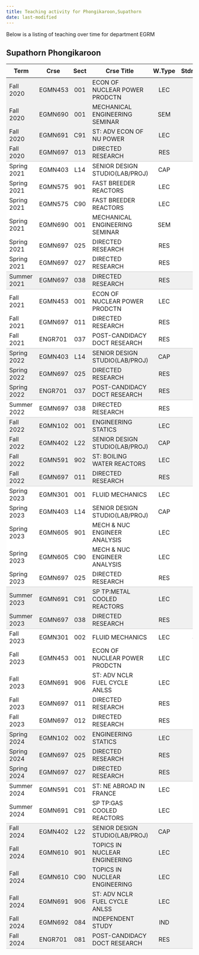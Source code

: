 ```yaml
---
title: Teaching activity for Phongikaroon,Supathorn
date: last-modified
---
```


Below is a listing of teaching over time for department EGRM


## Supathorn Phongikaroon

<style type="text/css">
#T_7c662 table {
  width: 100%;
  border-collapse: collapse;
}
#T_7c662 th {
  text-align: center;
  padding: 8px;
}
#T_7c662 td:nth-child(1) {
  padding-right: 10px;
  text-align: left;
}
#T_7c662 td:nth-child(2) {
  padding-right: 5px;
  text-align: left;
}
#T_7c662  td:nth-child(4) {
  padding-right: 5px;
  text-align: left;
}
#T_7c662 td:nth-child(3) {
  text-align: center;
}
#T_7c662  td:nth-child(5) {
  text-align: center;
}
#T_7c662 td:nth-child(6) {
  text-align: right;
}
#T_7c662  td:nth-child(7) {
  text-align: right;
}
#T_7c662_row0_col0, #T_7c662_row0_col1, #T_7c662_row0_col2, #T_7c662_row0_col3, #T_7c662_row0_col4, #T_7c662_row0_col5, #T_7c662_row0_col6, #T_7c662_row1_col0, #T_7c662_row1_col1, #T_7c662_row1_col2, #T_7c662_row1_col3, #T_7c662_row1_col4, #T_7c662_row1_col5, #T_7c662_row1_col6, #T_7c662_row2_col0, #T_7c662_row2_col1, #T_7c662_row2_col2, #T_7c662_row2_col3, #T_7c662_row2_col4, #T_7c662_row2_col5, #T_7c662_row2_col6, #T_7c662_row14_col0, #T_7c662_row14_col1, #T_7c662_row14_col2, #T_7c662_row14_col3, #T_7c662_row14_col4, #T_7c662_row14_col5, #T_7c662_row14_col6, #T_7c662_row15_col0, #T_7c662_row15_col1, #T_7c662_row15_col2, #T_7c662_row15_col3, #T_7c662_row15_col4, #T_7c662_row15_col5, #T_7c662_row15_col6, #T_7c662_row18_col0, #T_7c662_row18_col1, #T_7c662_row18_col2, #T_7c662_row18_col3, #T_7c662_row18_col4, #T_7c662_row18_col5, #T_7c662_row18_col6, #T_7c662_row19_col0, #T_7c662_row19_col1, #T_7c662_row19_col2, #T_7c662_row19_col3, #T_7c662_row19_col4, #T_7c662_row19_col5, #T_7c662_row19_col6, #T_7c662_row20_col0, #T_7c662_row20_col1, #T_7c662_row20_col2, #T_7c662_row20_col3, #T_7c662_row20_col4, #T_7c662_row20_col5, #T_7c662_row20_col6, #T_7c662_row27_col0, #T_7c662_row27_col1, #T_7c662_row27_col2, #T_7c662_row27_col3, #T_7c662_row27_col4, #T_7c662_row27_col5, #T_7c662_row27_col6, #T_7c662_row34_col0, #T_7c662_row34_col1, #T_7c662_row34_col2, #T_7c662_row34_col3, #T_7c662_row34_col4, #T_7c662_row34_col5, #T_7c662_row34_col6, #T_7c662_row35_col0, #T_7c662_row35_col1, #T_7c662_row35_col2, #T_7c662_row35_col3, #T_7c662_row35_col4, #T_7c662_row35_col5, #T_7c662_row35_col6, #T_7c662_row39_col0, #T_7c662_row39_col1, #T_7c662_row39_col2, #T_7c662_row39_col3, #T_7c662_row39_col4, #T_7c662_row39_col5, #T_7c662_row39_col6, #T_7c662_row40_col0, #T_7c662_row40_col1, #T_7c662_row40_col2, #T_7c662_row40_col3, #T_7c662_row40_col4, #T_7c662_row40_col5, #T_7c662_row40_col6, #T_7c662_row41_col0, #T_7c662_row41_col1, #T_7c662_row41_col2, #T_7c662_row41_col3, #T_7c662_row41_col4, #T_7c662_row41_col5, #T_7c662_row41_col6, #T_7c662_row42_col0, #T_7c662_row42_col1, #T_7c662_row42_col2, #T_7c662_row42_col3, #T_7c662_row42_col4, #T_7c662_row42_col5, #T_7c662_row42_col6, #T_7c662_row43_col0, #T_7c662_row43_col1, #T_7c662_row43_col2, #T_7c662_row43_col3, #T_7c662_row43_col4, #T_7c662_row43_col5, #T_7c662_row43_col6 {
  background-color: #f0f0f0;
  border-bottom: none;
}
#T_7c662_row3_col0, #T_7c662_row3_col1, #T_7c662_row3_col2, #T_7c662_row3_col3, #T_7c662_row3_col4, #T_7c662_row3_col5, #T_7c662_row3_col6, #T_7c662_row10_col0, #T_7c662_row10_col1, #T_7c662_row10_col2, #T_7c662_row10_col3, #T_7c662_row10_col4, #T_7c662_row10_col5, #T_7c662_row10_col6, #T_7c662_row16_col0, #T_7c662_row16_col1, #T_7c662_row16_col2, #T_7c662_row16_col3, #T_7c662_row16_col4, #T_7c662_row16_col5, #T_7c662_row16_col6, #T_7c662_row21_col0, #T_7c662_row21_col1, #T_7c662_row21_col2, #T_7c662_row21_col3, #T_7c662_row21_col4, #T_7c662_row21_col5, #T_7c662_row21_col6, #T_7c662_row28_col0, #T_7c662_row28_col1, #T_7c662_row28_col2, #T_7c662_row28_col3, #T_7c662_row28_col4, #T_7c662_row28_col5, #T_7c662_row28_col6, #T_7c662_row36_col0, #T_7c662_row36_col1, #T_7c662_row36_col2, #T_7c662_row36_col3, #T_7c662_row36_col4, #T_7c662_row36_col5, #T_7c662_row36_col6, #T_7c662_row44_col0, #T_7c662_row44_col1, #T_7c662_row44_col2, #T_7c662_row44_col3, #T_7c662_row44_col4, #T_7c662_row44_col5, #T_7c662_row44_col6 {
  background-color: #f0f0f0;
  border-bottom: 1px solid #ccc;
}
#T_7c662_row4_col0, #T_7c662_row4_col1, #T_7c662_row4_col2, #T_7c662_row4_col3, #T_7c662_row4_col4, #T_7c662_row4_col5, #T_7c662_row4_col6, #T_7c662_row5_col0, #T_7c662_row5_col1, #T_7c662_row5_col2, #T_7c662_row5_col3, #T_7c662_row5_col4, #T_7c662_row5_col5, #T_7c662_row5_col6, #T_7c662_row6_col0, #T_7c662_row6_col1, #T_7c662_row6_col2, #T_7c662_row6_col3, #T_7c662_row6_col4, #T_7c662_row6_col5, #T_7c662_row6_col6, #T_7c662_row7_col0, #T_7c662_row7_col1, #T_7c662_row7_col2, #T_7c662_row7_col3, #T_7c662_row7_col4, #T_7c662_row7_col5, #T_7c662_row7_col6, #T_7c662_row8_col0, #T_7c662_row8_col1, #T_7c662_row8_col2, #T_7c662_row8_col3, #T_7c662_row8_col4, #T_7c662_row8_col5, #T_7c662_row8_col6, #T_7c662_row11_col0, #T_7c662_row11_col1, #T_7c662_row11_col2, #T_7c662_row11_col3, #T_7c662_row11_col4, #T_7c662_row11_col5, #T_7c662_row11_col6, #T_7c662_row12_col0, #T_7c662_row12_col1, #T_7c662_row12_col2, #T_7c662_row12_col3, #T_7c662_row12_col4, #T_7c662_row12_col5, #T_7c662_row12_col6, #T_7c662_row22_col0, #T_7c662_row22_col1, #T_7c662_row22_col2, #T_7c662_row22_col3, #T_7c662_row22_col4, #T_7c662_row22_col5, #T_7c662_row22_col6, #T_7c662_row23_col0, #T_7c662_row23_col1, #T_7c662_row23_col2, #T_7c662_row23_col3, #T_7c662_row23_col4, #T_7c662_row23_col5, #T_7c662_row23_col6, #T_7c662_row24_col0, #T_7c662_row24_col1, #T_7c662_row24_col2, #T_7c662_row24_col3, #T_7c662_row24_col4, #T_7c662_row24_col5, #T_7c662_row24_col6, #T_7c662_row25_col0, #T_7c662_row25_col1, #T_7c662_row25_col2, #T_7c662_row25_col3, #T_7c662_row25_col4, #T_7c662_row25_col5, #T_7c662_row25_col6, #T_7c662_row29_col0, #T_7c662_row29_col1, #T_7c662_row29_col2, #T_7c662_row29_col3, #T_7c662_row29_col4, #T_7c662_row29_col5, #T_7c662_row29_col6, #T_7c662_row30_col0, #T_7c662_row30_col1, #T_7c662_row30_col2, #T_7c662_row30_col3, #T_7c662_row30_col4, #T_7c662_row30_col5, #T_7c662_row30_col6, #T_7c662_row31_col0, #T_7c662_row31_col1, #T_7c662_row31_col2, #T_7c662_row31_col3, #T_7c662_row31_col4, #T_7c662_row31_col5, #T_7c662_row31_col6, #T_7c662_row32_col0, #T_7c662_row32_col1, #T_7c662_row32_col2, #T_7c662_row32_col3, #T_7c662_row32_col4, #T_7c662_row32_col5, #T_7c662_row32_col6, #T_7c662_row37_col0, #T_7c662_row37_col1, #T_7c662_row37_col2, #T_7c662_row37_col3, #T_7c662_row37_col4, #T_7c662_row37_col5, #T_7c662_row37_col6 {
  background-color: #ffffff;
  border-bottom: none;
}
#T_7c662_row9_col0, #T_7c662_row9_col1, #T_7c662_row9_col2, #T_7c662_row9_col3, #T_7c662_row9_col4, #T_7c662_row9_col5, #T_7c662_row9_col6, #T_7c662_row13_col0, #T_7c662_row13_col1, #T_7c662_row13_col2, #T_7c662_row13_col3, #T_7c662_row13_col4, #T_7c662_row13_col5, #T_7c662_row13_col6, #T_7c662_row17_col0, #T_7c662_row17_col1, #T_7c662_row17_col2, #T_7c662_row17_col3, #T_7c662_row17_col4, #T_7c662_row17_col5, #T_7c662_row17_col6, #T_7c662_row26_col0, #T_7c662_row26_col1, #T_7c662_row26_col2, #T_7c662_row26_col3, #T_7c662_row26_col4, #T_7c662_row26_col5, #T_7c662_row26_col6, #T_7c662_row33_col0, #T_7c662_row33_col1, #T_7c662_row33_col2, #T_7c662_row33_col3, #T_7c662_row33_col4, #T_7c662_row33_col5, #T_7c662_row33_col6, #T_7c662_row38_col0, #T_7c662_row38_col1, #T_7c662_row38_col2, #T_7c662_row38_col3, #T_7c662_row38_col4, #T_7c662_row38_col5, #T_7c662_row38_col6 {
  background-color: #ffffff;
  border-bottom: 1px solid #ccc;
}
</style>
<table id="T_7c662">
  <thead>
    <tr>
      <th id="T_7c662_level0_col0" class="col_heading level0 col0" >Term</th>
      <th id="T_7c662_level0_col1" class="col_heading level0 col1" >Crse</th>
      <th id="T_7c662_level0_col2" class="col_heading level0 col2" >Sect</th>
      <th id="T_7c662_level0_col3" class="col_heading level0 col3" >Crse Title</th>
      <th id="T_7c662_level0_col4" class="col_heading level0 col4" >W.Type</th>
      <th id="T_7c662_level0_col5" class="col_heading level0 col5" >Stdnts</th>
      <th id="T_7c662_level0_col6" class="col_heading level0 col6" >Hours</th>
    </tr>
  </thead>
  <tbody>
    <tr>
      <td id="T_7c662_row0_col0" class="data row0 col0" >Fall 2020</td>
      <td id="T_7c662_row0_col1" class="data row0 col1" >EGMN453</td>
      <td id="T_7c662_row0_col2" class="data row0 col2" >001</td>
      <td id="T_7c662_row0_col3" class="data row0 col3" >ECON OF NUCLEAR POWER PRODCTN</td>
      <td id="T_7c662_row0_col4" class="data row0 col4" >LEC</td>
      <td id="T_7c662_row0_col5" class="data row0 col5" >28</td>
      <td id="T_7c662_row0_col6" class="data row0 col6" >42</td>
    </tr>
    <tr>
      <td id="T_7c662_row1_col0" class="data row1 col0" >Fall 2020</td>
      <td id="T_7c662_row1_col1" class="data row1 col1" >EGMN690</td>
      <td id="T_7c662_row1_col2" class="data row1 col2" >001</td>
      <td id="T_7c662_row1_col3" class="data row1 col3" >MECHANICAL ENGINEERING SEMINAR</td>
      <td id="T_7c662_row1_col4" class="data row1 col4" >SEM</td>
      <td id="T_7c662_row1_col5" class="data row1 col5" >22</td>
      <td id="T_7c662_row1_col6" class="data row1 col6" >22</td>
    </tr>
    <tr>
      <td id="T_7c662_row2_col0" class="data row2 col0" >Fall 2020</td>
      <td id="T_7c662_row2_col1" class="data row2 col1" >EGMN691</td>
      <td id="T_7c662_row2_col2" class="data row2 col2" >C91</td>
      <td id="T_7c662_row2_col3" class="data row2 col3" >ST: ADV ECON OF NU POWER</td>
      <td id="T_7c662_row2_col4" class="data row2 col4" >LEC</td>
      <td id="T_7c662_row2_col5" class="data row2 col5" >1</td>
      <td id="T_7c662_row2_col6" class="data row2 col6" >3</td>
    </tr>
    <tr>
      <td id="T_7c662_row3_col0" class="data row3 col0" >Fall 2020</td>
      <td id="T_7c662_row3_col1" class="data row3 col1" >EGMN697</td>
      <td id="T_7c662_row3_col2" class="data row3 col2" >013</td>
      <td id="T_7c662_row3_col3" class="data row3 col3" >DIRECTED RESEARCH</td>
      <td id="T_7c662_row3_col4" class="data row3 col4" >RES</td>
      <td id="T_7c662_row3_col5" class="data row3 col5" >1</td>
      <td id="T_7c662_row3_col6" class="data row3 col6" >9</td>
    </tr>
    <tr>
      <td id="T_7c662_row4_col0" class="data row4 col0" >Spring 2021</td>
      <td id="T_7c662_row4_col1" class="data row4 col1" >EGMN403</td>
      <td id="T_7c662_row4_col2" class="data row4 col2" >L14</td>
      <td id="T_7c662_row4_col3" class="data row4 col3" >SENIOR DESIGN STUDIO(LAB/PROJ)</td>
      <td id="T_7c662_row4_col4" class="data row4 col4" >CAP</td>
      <td id="T_7c662_row4_col5" class="data row4 col5" >3</td>
      <td id="T_7c662_row4_col6" class="data row4 col6" >6</td>
    </tr>
    <tr>
      <td id="T_7c662_row5_col0" class="data row5 col0" >Spring 2021</td>
      <td id="T_7c662_row5_col1" class="data row5 col1" >EGMN575</td>
      <td id="T_7c662_row5_col2" class="data row5 col2" >901</td>
      <td id="T_7c662_row5_col3" class="data row5 col3" >FAST BREEDER REACTORS</td>
      <td id="T_7c662_row5_col4" class="data row5 col4" >LEC</td>
      <td id="T_7c662_row5_col5" class="data row5 col5" >12</td>
      <td id="T_7c662_row5_col6" class="data row5 col6" >36</td>
    </tr>
    <tr>
      <td id="T_7c662_row6_col0" class="data row6 col0" >Spring 2021</td>
      <td id="T_7c662_row6_col1" class="data row6 col1" >EGMN575</td>
      <td id="T_7c662_row6_col2" class="data row6 col2" >C90</td>
      <td id="T_7c662_row6_col3" class="data row6 col3" >FAST BREEDER REACTORS</td>
      <td id="T_7c662_row6_col4" class="data row6 col4" >LEC</td>
      <td id="T_7c662_row6_col5" class="data row6 col5" >11</td>
      <td id="T_7c662_row6_col6" class="data row6 col6" >33</td>
    </tr>
    <tr>
      <td id="T_7c662_row7_col0" class="data row7 col0" >Spring 2021</td>
      <td id="T_7c662_row7_col1" class="data row7 col1" >EGMN690</td>
      <td id="T_7c662_row7_col2" class="data row7 col2" >001</td>
      <td id="T_7c662_row7_col3" class="data row7 col3" >MECHANICAL ENGINEERING SEMINAR</td>
      <td id="T_7c662_row7_col4" class="data row7 col4" >SEM</td>
      <td id="T_7c662_row7_col5" class="data row7 col5" >18</td>
      <td id="T_7c662_row7_col6" class="data row7 col6" >18</td>
    </tr>
    <tr>
      <td id="T_7c662_row8_col0" class="data row8 col0" >Spring 2021</td>
      <td id="T_7c662_row8_col1" class="data row8 col1" >EGMN697</td>
      <td id="T_7c662_row8_col2" class="data row8 col2" >025</td>
      <td id="T_7c662_row8_col3" class="data row8 col3" >DIRECTED RESEARCH</td>
      <td id="T_7c662_row8_col4" class="data row8 col4" >RES</td>
      <td id="T_7c662_row8_col5" class="data row8 col5" >1</td>
      <td id="T_7c662_row8_col6" class="data row8 col6" >3</td>
    </tr>
    <tr>
      <td id="T_7c662_row9_col0" class="data row9 col0" >Spring 2021</td>
      <td id="T_7c662_row9_col1" class="data row9 col1" >EGMN697</td>
      <td id="T_7c662_row9_col2" class="data row9 col2" >027</td>
      <td id="T_7c662_row9_col3" class="data row9 col3" >DIRECTED RESEARCH</td>
      <td id="T_7c662_row9_col4" class="data row9 col4" >RES</td>
      <td id="T_7c662_row9_col5" class="data row9 col5" >1</td>
      <td id="T_7c662_row9_col6" class="data row9 col6" >9</td>
    </tr>
    <tr>
      <td id="T_7c662_row10_col0" class="data row10 col0" >Summer 2021</td>
      <td id="T_7c662_row10_col1" class="data row10 col1" >EGMN697</td>
      <td id="T_7c662_row10_col2" class="data row10 col2" >038</td>
      <td id="T_7c662_row10_col3" class="data row10 col3" >DIRECTED RESEARCH</td>
      <td id="T_7c662_row10_col4" class="data row10 col4" >RES</td>
      <td id="T_7c662_row10_col5" class="data row10 col5" >2</td>
      <td id="T_7c662_row10_col6" class="data row10 col6" >6</td>
    </tr>
    <tr>
      <td id="T_7c662_row11_col0" class="data row11 col0" >Fall 2021</td>
      <td id="T_7c662_row11_col1" class="data row11 col1" >EGMN453</td>
      <td id="T_7c662_row11_col2" class="data row11 col2" >001</td>
      <td id="T_7c662_row11_col3" class="data row11 col3" >ECON OF NUCLEAR POWER PRODCTN</td>
      <td id="T_7c662_row11_col4" class="data row11 col4" >LEC</td>
      <td id="T_7c662_row11_col5" class="data row11 col5" >6</td>
      <td id="T_7c662_row11_col6" class="data row11 col6" >18</td>
    </tr>
    <tr>
      <td id="T_7c662_row12_col0" class="data row12 col0" >Fall 2021</td>
      <td id="T_7c662_row12_col1" class="data row12 col1" >EGMN697</td>
      <td id="T_7c662_row12_col2" class="data row12 col2" >011</td>
      <td id="T_7c662_row12_col3" class="data row12 col3" >DIRECTED RESEARCH</td>
      <td id="T_7c662_row12_col4" class="data row12 col4" >RES</td>
      <td id="T_7c662_row12_col5" class="data row12 col5" >2</td>
      <td id="T_7c662_row12_col6" class="data row12 col6" >6</td>
    </tr>
    <tr>
      <td id="T_7c662_row13_col0" class="data row13 col0" >Fall 2021</td>
      <td id="T_7c662_row13_col1" class="data row13 col1" >ENGR701</td>
      <td id="T_7c662_row13_col2" class="data row13 col2" >037</td>
      <td id="T_7c662_row13_col3" class="data row13 col3" >POST-CANDIDACY DOCT RESEARCH</td>
      <td id="T_7c662_row13_col4" class="data row13 col4" >RES</td>
      <td id="T_7c662_row13_col5" class="data row13 col5" >1</td>
      <td id="T_7c662_row13_col6" class="data row13 col6" >9</td>
    </tr>
    <tr>
      <td id="T_7c662_row14_col0" class="data row14 col0" >Spring 2022</td>
      <td id="T_7c662_row14_col1" class="data row14 col1" >EGMN403</td>
      <td id="T_7c662_row14_col2" class="data row14 col2" >L14</td>
      <td id="T_7c662_row14_col3" class="data row14 col3" >SENIOR DESIGN STUDIO(LAB/PROJ)</td>
      <td id="T_7c662_row14_col4" class="data row14 col4" >CAP</td>
      <td id="T_7c662_row14_col5" class="data row14 col5" >1</td>
      <td id="T_7c662_row14_col6" class="data row14 col6" >2</td>
    </tr>
    <tr>
      <td id="T_7c662_row15_col0" class="data row15 col0" >Spring 2022</td>
      <td id="T_7c662_row15_col1" class="data row15 col1" >EGMN697</td>
      <td id="T_7c662_row15_col2" class="data row15 col2" >025</td>
      <td id="T_7c662_row15_col3" class="data row15 col3" >DIRECTED RESEARCH</td>
      <td id="T_7c662_row15_col4" class="data row15 col4" >RES</td>
      <td id="T_7c662_row15_col5" class="data row15 col5" >1</td>
      <td id="T_7c662_row15_col6" class="data row15 col6" >3</td>
    </tr>
    <tr>
      <td id="T_7c662_row16_col0" class="data row16 col0" >Spring 2022</td>
      <td id="T_7c662_row16_col1" class="data row16 col1" >ENGR701</td>
      <td id="T_7c662_row16_col2" class="data row16 col2" >037</td>
      <td id="T_7c662_row16_col3" class="data row16 col3" >POST-CANDIDACY DOCT RESEARCH</td>
      <td id="T_7c662_row16_col4" class="data row16 col4" >RES</td>
      <td id="T_7c662_row16_col5" class="data row16 col5" >1</td>
      <td id="T_7c662_row16_col6" class="data row16 col6" >9</td>
    </tr>
    <tr>
      <td id="T_7c662_row17_col0" class="data row17 col0" >Summer 2022</td>
      <td id="T_7c662_row17_col1" class="data row17 col1" >EGMN697</td>
      <td id="T_7c662_row17_col2" class="data row17 col2" >038</td>
      <td id="T_7c662_row17_col3" class="data row17 col3" >DIRECTED RESEARCH</td>
      <td id="T_7c662_row17_col4" class="data row17 col4" >RES</td>
      <td id="T_7c662_row17_col5" class="data row17 col5" >1</td>
      <td id="T_7c662_row17_col6" class="data row17 col6" >3</td>
    </tr>
    <tr>
      <td id="T_7c662_row18_col0" class="data row18 col0" >Fall 2022</td>
      <td id="T_7c662_row18_col1" class="data row18 col1" >EGMN102</td>
      <td id="T_7c662_row18_col2" class="data row18 col2" >001</td>
      <td id="T_7c662_row18_col3" class="data row18 col3" >ENGINEERING STATICS</td>
      <td id="T_7c662_row18_col4" class="data row18 col4" >LEC</td>
      <td id="T_7c662_row18_col5" class="data row18 col5" >35</td>
      <td id="T_7c662_row18_col6" class="data row18 col6" >105</td>
    </tr>
    <tr>
      <td id="T_7c662_row19_col0" class="data row19 col0" >Fall 2022</td>
      <td id="T_7c662_row19_col1" class="data row19 col1" >EGMN402</td>
      <td id="T_7c662_row19_col2" class="data row19 col2" >L22</td>
      <td id="T_7c662_row19_col3" class="data row19 col3" >SENIOR DESIGN STUDIO(LAB/PROJ)</td>
      <td id="T_7c662_row19_col4" class="data row19 col4" >CAP</td>
      <td id="T_7c662_row19_col5" class="data row19 col5" >2</td>
      <td id="T_7c662_row19_col6" class="data row19 col6" >4</td>
    </tr>
    <tr>
      <td id="T_7c662_row20_col0" class="data row20 col0" >Fall 2022</td>
      <td id="T_7c662_row20_col1" class="data row20 col1" >EGMN591</td>
      <td id="T_7c662_row20_col2" class="data row20 col2" >902</td>
      <td id="T_7c662_row20_col3" class="data row20 col3" >ST: BOILING WATER REACTORS</td>
      <td id="T_7c662_row20_col4" class="data row20 col4" >LEC</td>
      <td id="T_7c662_row20_col5" class="data row20 col5" >8</td>
      <td id="T_7c662_row20_col6" class="data row20 col6" >26</td>
    </tr>
    <tr>
      <td id="T_7c662_row21_col0" class="data row21 col0" >Fall 2022</td>
      <td id="T_7c662_row21_col1" class="data row21 col1" >EGMN697</td>
      <td id="T_7c662_row21_col2" class="data row21 col2" >011</td>
      <td id="T_7c662_row21_col3" class="data row21 col3" >DIRECTED RESEARCH</td>
      <td id="T_7c662_row21_col4" class="data row21 col4" >RES</td>
      <td id="T_7c662_row21_col5" class="data row21 col5" >2</td>
      <td id="T_7c662_row21_col6" class="data row21 col6" >6</td>
    </tr>
    <tr>
      <td id="T_7c662_row22_col0" class="data row22 col0" >Spring 2023</td>
      <td id="T_7c662_row22_col1" class="data row22 col1" >EGMN301</td>
      <td id="T_7c662_row22_col2" class="data row22 col2" >001</td>
      <td id="T_7c662_row22_col3" class="data row22 col3" >FLUID MECHANICS</td>
      <td id="T_7c662_row22_col4" class="data row22 col4" >LEC</td>
      <td id="T_7c662_row22_col5" class="data row22 col5" >39</td>
      <td id="T_7c662_row22_col6" class="data row22 col6" >117</td>
    </tr>
    <tr>
      <td id="T_7c662_row23_col0" class="data row23 col0" >Spring 2023</td>
      <td id="T_7c662_row23_col1" class="data row23 col1" >EGMN403</td>
      <td id="T_7c662_row23_col2" class="data row23 col2" >L14</td>
      <td id="T_7c662_row23_col3" class="data row23 col3" >SENIOR DESIGN STUDIO(LAB/PROJ)</td>
      <td id="T_7c662_row23_col4" class="data row23 col4" >CAP</td>
      <td id="T_7c662_row23_col5" class="data row23 col5" >3</td>
      <td id="T_7c662_row23_col6" class="data row23 col6" >6</td>
    </tr>
    <tr>
      <td id="T_7c662_row24_col0" class="data row24 col0" >Spring 2023</td>
      <td id="T_7c662_row24_col1" class="data row24 col1" >EGMN605</td>
      <td id="T_7c662_row24_col2" class="data row24 col2" >901</td>
      <td id="T_7c662_row24_col3" class="data row24 col3" >MECH & NUC ENGINEER ANALYSIS</td>
      <td id="T_7c662_row24_col4" class="data row24 col4" >LEC</td>
      <td id="T_7c662_row24_col5" class="data row24 col5" >6</td>
      <td id="T_7c662_row24_col6" class="data row24 col6" >18</td>
    </tr>
    <tr>
      <td id="T_7c662_row25_col0" class="data row25 col0" >Spring 2023</td>
      <td id="T_7c662_row25_col1" class="data row25 col1" >EGMN605</td>
      <td id="T_7c662_row25_col2" class="data row25 col2" >C90</td>
      <td id="T_7c662_row25_col3" class="data row25 col3" >MECH & NUC ENGINEER ANALYSIS</td>
      <td id="T_7c662_row25_col4" class="data row25 col4" >LEC</td>
      <td id="T_7c662_row25_col5" class="data row25 col5" >38</td>
      <td id="T_7c662_row25_col6" class="data row25 col6" >114</td>
    </tr>
    <tr>
      <td id="T_7c662_row26_col0" class="data row26 col0" >Spring 2023</td>
      <td id="T_7c662_row26_col1" class="data row26 col1" >EGMN697</td>
      <td id="T_7c662_row26_col2" class="data row26 col2" >025</td>
      <td id="T_7c662_row26_col3" class="data row26 col3" >DIRECTED RESEARCH</td>
      <td id="T_7c662_row26_col4" class="data row26 col4" >RES</td>
      <td id="T_7c662_row26_col5" class="data row26 col5" >3</td>
      <td id="T_7c662_row26_col6" class="data row26 col6" >9</td>
    </tr>
    <tr>
      <td id="T_7c662_row27_col0" class="data row27 col0" >Summer 2023</td>
      <td id="T_7c662_row27_col1" class="data row27 col1" >EGMN691</td>
      <td id="T_7c662_row27_col2" class="data row27 col2" >C91</td>
      <td id="T_7c662_row27_col3" class="data row27 col3" >SP TP:METAL COOLED REACTORS</td>
      <td id="T_7c662_row27_col4" class="data row27 col4" >LEC</td>
      <td id="T_7c662_row27_col5" class="data row27 col5" >10</td>
      <td id="T_7c662_row27_col6" class="data row27 col6" >28</td>
    </tr>
    <tr>
      <td id="T_7c662_row28_col0" class="data row28 col0" >Summer 2023</td>
      <td id="T_7c662_row28_col1" class="data row28 col1" >EGMN697</td>
      <td id="T_7c662_row28_col2" class="data row28 col2" >038</td>
      <td id="T_7c662_row28_col3" class="data row28 col3" >DIRECTED RESEARCH</td>
      <td id="T_7c662_row28_col4" class="data row28 col4" >RES</td>
      <td id="T_7c662_row28_col5" class="data row28 col5" >3</td>
      <td id="T_7c662_row28_col6" class="data row28 col6" >9</td>
    </tr>
    <tr>
      <td id="T_7c662_row29_col0" class="data row29 col0" >Fall 2023</td>
      <td id="T_7c662_row29_col1" class="data row29 col1" >EGMN301</td>
      <td id="T_7c662_row29_col2" class="data row29 col2" >002</td>
      <td id="T_7c662_row29_col3" class="data row29 col3" >FLUID MECHANICS</td>
      <td id="T_7c662_row29_col4" class="data row29 col4" >LEC</td>
      <td id="T_7c662_row29_col5" class="data row29 col5" >41</td>
      <td id="T_7c662_row29_col6" class="data row29 col6" >123</td>
    </tr>
    <tr>
      <td id="T_7c662_row30_col0" class="data row30 col0" >Fall 2023</td>
      <td id="T_7c662_row30_col1" class="data row30 col1" >EGMN453</td>
      <td id="T_7c662_row30_col2" class="data row30 col2" >001</td>
      <td id="T_7c662_row30_col3" class="data row30 col3" >ECON OF NUCLEAR POWER PRODCTN</td>
      <td id="T_7c662_row30_col4" class="data row30 col4" >LEC</td>
      <td id="T_7c662_row30_col5" class="data row30 col5" >14</td>
      <td id="T_7c662_row30_col6" class="data row30 col6" >42</td>
    </tr>
    <tr>
      <td id="T_7c662_row31_col0" class="data row31 col0" >Fall 2023</td>
      <td id="T_7c662_row31_col1" class="data row31 col1" >EGMN691</td>
      <td id="T_7c662_row31_col2" class="data row31 col2" >906</td>
      <td id="T_7c662_row31_col3" class="data row31 col3" >ST: ADV NCLR FUEL CYCLE ANLSS</td>
      <td id="T_7c662_row31_col4" class="data row31 col4" >LEC</td>
      <td id="T_7c662_row31_col5" class="data row31 col5" >2</td>
      <td id="T_7c662_row31_col6" class="data row31 col6" >6</td>
    </tr>
    <tr>
      <td id="T_7c662_row32_col0" class="data row32 col0" >Fall 2023</td>
      <td id="T_7c662_row32_col1" class="data row32 col1" >EGMN697</td>
      <td id="T_7c662_row32_col2" class="data row32 col2" >011</td>
      <td id="T_7c662_row32_col3" class="data row32 col3" >DIRECTED RESEARCH</td>
      <td id="T_7c662_row32_col4" class="data row32 col4" >RES</td>
      <td id="T_7c662_row32_col5" class="data row32 col5" >2</td>
      <td id="T_7c662_row32_col6" class="data row32 col6" >6</td>
    </tr>
    <tr>
      <td id="T_7c662_row33_col0" class="data row33 col0" >Fall 2023</td>
      <td id="T_7c662_row33_col1" class="data row33 col1" >EGMN697</td>
      <td id="T_7c662_row33_col2" class="data row33 col2" >012</td>
      <td id="T_7c662_row33_col3" class="data row33 col3" >DIRECTED RESEARCH</td>
      <td id="T_7c662_row33_col4" class="data row33 col4" >RES</td>
      <td id="T_7c662_row33_col5" class="data row33 col5" >1</td>
      <td id="T_7c662_row33_col6" class="data row33 col6" >6</td>
    </tr>
    <tr>
      <td id="T_7c662_row34_col0" class="data row34 col0" >Spring 2024</td>
      <td id="T_7c662_row34_col1" class="data row34 col1" >EGMN102</td>
      <td id="T_7c662_row34_col2" class="data row34 col2" >002</td>
      <td id="T_7c662_row34_col3" class="data row34 col3" >ENGINEERING STATICS</td>
      <td id="T_7c662_row34_col4" class="data row34 col4" >LEC</td>
      <td id="T_7c662_row34_col5" class="data row34 col5" >31</td>
      <td id="T_7c662_row34_col6" class="data row34 col6" >93</td>
    </tr>
    <tr>
      <td id="T_7c662_row35_col0" class="data row35 col0" >Spring 2024</td>
      <td id="T_7c662_row35_col1" class="data row35 col1" >EGMN697</td>
      <td id="T_7c662_row35_col2" class="data row35 col2" >025</td>
      <td id="T_7c662_row35_col3" class="data row35 col3" >DIRECTED RESEARCH</td>
      <td id="T_7c662_row35_col4" class="data row35 col4" >RES</td>
      <td id="T_7c662_row35_col5" class="data row35 col5" >1</td>
      <td id="T_7c662_row35_col6" class="data row35 col6" >3</td>
    </tr>
    <tr>
      <td id="T_7c662_row36_col0" class="data row36 col0" >Spring 2024</td>
      <td id="T_7c662_row36_col1" class="data row36 col1" >EGMN697</td>
      <td id="T_7c662_row36_col2" class="data row36 col2" >027</td>
      <td id="T_7c662_row36_col3" class="data row36 col3" >DIRECTED RESEARCH</td>
      <td id="T_7c662_row36_col4" class="data row36 col4" >RES</td>
      <td id="T_7c662_row36_col5" class="data row36 col5" >1</td>
      <td id="T_7c662_row36_col6" class="data row36 col6" >9</td>
    </tr>
    <tr>
      <td id="T_7c662_row37_col0" class="data row37 col0" >Summer 2024</td>
      <td id="T_7c662_row37_col1" class="data row37 col1" >EGMN591</td>
      <td id="T_7c662_row37_col2" class="data row37 col2" >C01</td>
      <td id="T_7c662_row37_col3" class="data row37 col3" >ST: NE ABROAD IN FRANCE</td>
      <td id="T_7c662_row37_col4" class="data row37 col4" >LEC</td>
      <td id="T_7c662_row37_col5" class="data row37 col5" >9</td>
      <td id="T_7c662_row37_col6" class="data row37 col6" >27</td>
    </tr>
    <tr>
      <td id="T_7c662_row38_col0" class="data row38 col0" >Summer 2024</td>
      <td id="T_7c662_row38_col1" class="data row38 col1" >EGMN691</td>
      <td id="T_7c662_row38_col2" class="data row38 col2" >C91</td>
      <td id="T_7c662_row38_col3" class="data row38 col3" >SP TP:GAS COOLED REACTORS</td>
      <td id="T_7c662_row38_col4" class="data row38 col4" >LEC</td>
      <td id="T_7c662_row38_col5" class="data row38 col5" >14</td>
      <td id="T_7c662_row38_col6" class="data row38 col6" >42</td>
    </tr>
    <tr>
      <td id="T_7c662_row39_col0" class="data row39 col0" >Fall 2024</td>
      <td id="T_7c662_row39_col1" class="data row39 col1" >EGMN402</td>
      <td id="T_7c662_row39_col2" class="data row39 col2" >L22</td>
      <td id="T_7c662_row39_col3" class="data row39 col3" >SENIOR DESIGN STUDIO(LAB/PROJ)</td>
      <td id="T_7c662_row39_col4" class="data row39 col4" >CAP</td>
      <td id="T_7c662_row39_col5" class="data row39 col5" >4</td>
      <td id="T_7c662_row39_col6" class="data row39 col6" >8</td>
    </tr>
    <tr>
      <td id="T_7c662_row40_col0" class="data row40 col0" >Fall 2024</td>
      <td id="T_7c662_row40_col1" class="data row40 col1" >EGMN610</td>
      <td id="T_7c662_row40_col2" class="data row40 col2" >901</td>
      <td id="T_7c662_row40_col3" class="data row40 col3" >TOPICS IN NUCLEAR ENGINEERING</td>
      <td id="T_7c662_row40_col4" class="data row40 col4" >LEC</td>
      <td id="T_7c662_row40_col5" class="data row40 col5" >14</td>
      <td id="T_7c662_row40_col6" class="data row40 col6" >42</td>
    </tr>
    <tr>
      <td id="T_7c662_row41_col0" class="data row41 col0" >Fall 2024</td>
      <td id="T_7c662_row41_col1" class="data row41 col1" >EGMN610</td>
      <td id="T_7c662_row41_col2" class="data row41 col2" >C90</td>
      <td id="T_7c662_row41_col3" class="data row41 col3" >TOPICS IN NUCLEAR ENGINEERING</td>
      <td id="T_7c662_row41_col4" class="data row41 col4" >LEC</td>
      <td id="T_7c662_row41_col5" class="data row41 col5" >59</td>
      <td id="T_7c662_row41_col6" class="data row41 col6" >177</td>
    </tr>
    <tr>
      <td id="T_7c662_row42_col0" class="data row42 col0" >Fall 2024</td>
      <td id="T_7c662_row42_col1" class="data row42 col1" >EGMN691</td>
      <td id="T_7c662_row42_col2" class="data row42 col2" >906</td>
      <td id="T_7c662_row42_col3" class="data row42 col3" >ST: ADV NCLR FUEL CYCLE ANLSS</td>
      <td id="T_7c662_row42_col4" class="data row42 col4" >LEC</td>
      <td id="T_7c662_row42_col5" class="data row42 col5" >1</td>
      <td id="T_7c662_row42_col6" class="data row42 col6" >3</td>
    </tr>
    <tr>
      <td id="T_7c662_row43_col0" class="data row43 col0" >Fall 2024</td>
      <td id="T_7c662_row43_col1" class="data row43 col1" >EGMN692</td>
      <td id="T_7c662_row43_col2" class="data row43 col2" >084</td>
      <td id="T_7c662_row43_col3" class="data row43 col3" >INDEPENDENT STUDY</td>
      <td id="T_7c662_row43_col4" class="data row43 col4" >IND</td>
      <td id="T_7c662_row43_col5" class="data row43 col5" >2</td>
      <td id="T_7c662_row43_col6" class="data row43 col6" >6</td>
    </tr>
    <tr>
      <td id="T_7c662_row44_col0" class="data row44 col0" >Fall 2024</td>
      <td id="T_7c662_row44_col1" class="data row44 col1" >ENGR701</td>
      <td id="T_7c662_row44_col2" class="data row44 col2" >081</td>
      <td id="T_7c662_row44_col3" class="data row44 col3" >POST-CANDIDACY DOCT RESEARCH</td>
      <td id="T_7c662_row44_col4" class="data row44 col4" >RES</td>
      <td id="T_7c662_row44_col5" class="data row44 col5" >1</td>
      <td id="T_7c662_row44_col6" class="data row44 col6" >9</td>
    </tr>
  </tbody>
</table>


